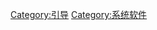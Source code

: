 {{Commons category|Boot loaders}}
{{Cat main|啟動程式}}

[[Category:引导|Category:引导]]
[[Category:系统软件|Category:系统软件]]